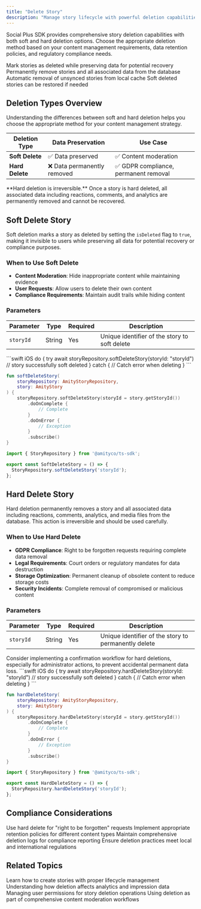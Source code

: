 ```yaml
---
title: "Delete Story"
description: "Manage story lifecycle with powerful deletion capabilities supporting both soft and hard deletion patterns for different content management needs"
---
```


Social Plus SDK provides comprehensive story deletion capabilities with both soft and hard deletion options. Choose the appropriate deletion method based on your content management requirements, data retention policies, and regulatory compliance needs.

<CardGroup cols={2}>
  <Card title="Soft Delete" icon="eye-slash">
    Mark stories as deleted while preserving data for potential recovery
  </Card>
  <Card title="Hard Delete" icon="trash">
    Permanently remove stories and all associated data from the database
  </Card>
  <Card title="Cache Management" icon="memory">
    Automatic removal of unsynced stories from local cache
  </Card>
  <Card title="Data Recovery" icon="clock-rotate-left">
    Soft deleted stories can be restored if needed
  </Card>
</CardGroup>

## Deletion Types Overview

Understanding the differences between soft and hard deletion helps you choose the appropriate method for your content management strategy.

| Deletion Type | Data Preservation | Use Case |
|---------------|------------------|----------|
| **Soft Delete** | ✅ Data preserved | ✅ Content moderation |
| **Hard Delete** | ❌ Data permanently removed | ✅ GDPR compliance, permanent removal |

<Warning>
**Hard deletion is irreversible.** Once a story is hard deleted, all associated data including reactions, comments, and analytics are permanently removed and cannot be recovered.
</Warning>

## Soft Delete Story

Soft deletion marks a story as deleted by setting the `isDeleted` flag to `true`, making it invisible to users while preserving all data for potential recovery or compliance purposes.

### When to Use Soft Delete
- **Content Moderation**: Hide inappropriate content while maintaining evidence
- **User Requests**: Allow users to delete their own content
- **Compliance Requirements**: Maintain audit trails while hiding content

### Parameters

| Parameter | Type | Required | Description |
|-----------|------|----------|-------------|
| `storyId` | String | Yes | Unique identifier of the story to soft delete |

<CodeGroup>
```swift iOS
do {
    try await storyRepository.softDeleteStory(storyId: "storyId")
    // story successfully soft deleted
} catch {
    // Catch error when deleting
}
```

```kotlin Android
fun softDeleteStory(
    storyRepository: AmityStoryRepository,
    story: AmityStory
) {
    storyRepository.softDeleteStory(storyId = story.getStoryId())
        .doOnComplete {
            // Complete
        }
        .doOnError {
            // Exception
        }
        .subscribe()
}
```

```typescript Typescript
import { StoryRepository } from '@amityco/ts-sdk';

export const SoftDeleteStory = () => {
  StoryRepository.softDeleteStory('storyId');
};
```
</CodeGroup>

## Hard Delete Story

Hard deletion permanently removes a story and all associated data including reactions, comments, analytics, and media files from the database. This action is irreversible and should be used carefully.

### When to Use Hard Delete
- **GDPR Compliance**: Right to be forgotten requests requiring complete data removal
- **Legal Requirements**: Court orders or regulatory mandates for data destruction
- **Storage Optimization**: Permanent cleanup of obsolete content to reduce storage costs
- **Security Incidents**: Complete removal of compromised or malicious content

### Parameters

| Parameter | Type | Required | Description |
|-----------|------|----------|-------------|
| `storyId` | String | Yes | Unique identifier of the story to permanently delete |

<Tip>
Consider implementing a confirmation workflow for hard deletions, especially for administrator actions, to prevent accidental permanent data loss.
</Tip>

<CodeGroup>
```swift iOS
do {
    try await storyRepository.hardDeleteStory(storyId: "storyId")
    // story successfully soft deleted
} catch {
    // Catch error when deleting
}
```

```kotlin Android
fun hardDeleteStory(
    storyRepository: AmityStoryRepository,
    story: AmityStory
) {
    storyRepository.hardDeleteStory(storyId = story.getStoryId())
        .doOnComplete {
            // Complete
        }
        .doOnError {
            // Exception
        }
        .subscribe()
}
```

```typescript Typescript
import { StoryRepository } from '@amityco/ts-sdk';

export const HardDeleteStory = () => {
  StoryRepository.hardDeleteStory('storyId');
};
```
</CodeGroup>

## Compliance Considerations

<CardGroup cols={2}>
  <Card title="GDPR Compliance" icon="shield">
    Use hard delete for "right to be forgotten" requests
  </Card>
  <Card title="Data Retention" icon="calendar">
    Implement appropriate retention policies for different content types
  </Card>
  <Card title="Audit Requirements" icon="clipboard-list">
    Maintain comprehensive deletion logs for compliance reporting
  </Card>
  <Card title="Legal Mandates" icon="gavel">
    Ensure deletion practices meet local and international regulations
  </Card>
</CardGroup>

## Related Topics

<CardGroup cols={2}>
  <Card title="Create Story" href="../creation/create-story" icon="plus">
    Learn how to create stories with proper lifecycle management
  </Card>
  <Card title="Story Analytics" href="../analytics/story-impressions" icon="chart-bar">
    Understanding how deletion affects analytics and impression data
  </Card>
  <Card title="User Permissions" href="../../../core-concepts/user-management/user-permissions" icon="key">
    Managing user permissions for story deletion operations
  </Card>
  <Card title="Content Moderation" href="../../../core-concepts/moderation/content-moderation" icon="shield-check">
    Using deletion as part of comprehensive content moderation workflows
  </Card>
</CardGroup>


